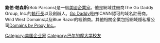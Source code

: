 {{expand|time=2016-07-03T05:56:37+00:00}}
{{Infobox person
|Name              = 鮑伯·帕森斯
|image             = Bob Parsons.jpg
|birth_date        = {{Birth year and age|1950}}   
|birth_place       = Maryland
|occupation        = [[Go_Daddy|Go Daddy]]创始人
}}

'''鮑伯·帕森斯'''(Bob Parsons)是一個[[美國|美國]][[企業家|企業家]]。他是網域註冊商The Go Daddy Group, Inc.的[[執行長|執行長]]以及創辦人。[[Go_Daddy|Go Daddy]]是由ICANN認可的域名註冊商，Wild West Domains以及Blue Razor的經銷商。其他相關企業包括網域隱私權公司[[Domains_by_Proxy_Inc.|Domains by Proxy Inc.]]。

[[Category:美国企业家|Category:美国企业家]]
[[Category:巴尔的摩大学校友|Category:巴尔的摩大学校友]]